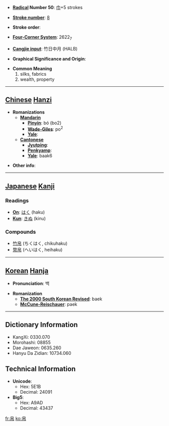 * '''[[Wiktionary:Chinese radical index| Radical]] Number 50''': [[Wiktionary:Chinese radical index 巾|巾]]+5 strokes

* '''[[Wiktionary:Chinese total strokes index|Stroke number]]''': [[Wiktionary:Chinese total strokes index 8|8]]

* '''Stroke order''': 

* '''[[Wiktionary:Chinese four corner index|Four-Corner System]]''': 2622<sub>7</sub>

* '''[[Wiktionary:Chinese Cangjie index|Cangjie input]]''': 竹日中月 (HALB)

* '''Graphical Significance and Origin''': 

* '''Common Meaning'''
*#silks, fabrics
*# wealth, property


----

== [[Chinese]] [[Hanzi]] ==

* '''Romanizations'''
** '''[[Mandarin]]'''
*** '''[[Pinyin]]''': bó (bo2)
*** '''[[Wade-Giles]]''': po<sup>2</sup>
*** '''[[Yale]]''': 
** '''[[Cantonese]]'''
*** '''[[Jyutping]]''':
*** '''[[Penkyamp]]''': 
*** '''[[Yale]]''': baak6

* '''Other info''': 

----

== [[Japanese]] [[Kanji]] ==

===Readings===
* '''[[On]]''': [[はく]] (haku)
* '''[[Kun]]''': [[きぬ]] (kinu)
===Compounds===
*[[竹帛]] (ちくはく, chikuhaku)
*[[幣帛]] (へいはく, heihaku)
----

== [[Korean]] [[Hanja]] ==

* '''Pronunciation''': 백

* '''Romanization'''
** '''[[The 2000 South Korean Revised Romanization|The 2000 South Korean Revised]]''': baek
** '''[[McCune-Reischauer]]''': paek

----

== Dictionary Information ==

* KangXi: 0330.070
* Morohashi: 08855
* Dae Jaweon: 0635.260
* Hanyu Da Zidian: 10734.060

== Technical Information ==

* '''Unicode''':
** Hex: 5E1B
** Decimal: 24091
* '''Big5''':
** Hex: A9AD
** Decimal: 43437

[[fr:帛]]
[[ko:帛]]
